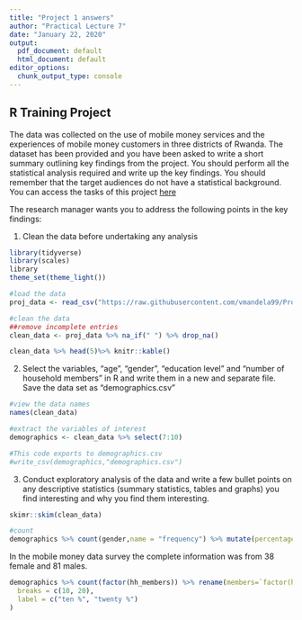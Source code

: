 ---
title: "Project 1 answers"
author: "Practical Lecture 7"
date: "January 22, 2020"
output:
  pdf_document: default
  html_document: default
editor_options:
  chunk_output_type: console
---

## R Training Project

The data was collected on the use of mobile money services and the experiences of mobile money customers in three districts of Rwanda. The dataset has been provided and you have been asked to write a short summary outlining key findings from the project. You should perform all the statistical analysis required and write up the key findings. You should remember that the target audiences do not have a statistical background. You can access the tasks of this project [here](https://github.com/vmandela99/Project1)

The research manager wants you to address the following points in the key findings:

1.	Clean the data before undertaking any analysis

```{r include=FALSE}
library(tidyverse)
library(scales)
library
theme_set(theme_light())

#load the data
proj_data <- read_csv("https://raw.githubusercontent.com/vmandela99/Project1/master/mobilemoney_data.csv")

#clean the data
##remove incomplete entries
clean_data <- proj_data %>% na_if(" ") %>% drop_na()
```

```{r echo=FALSE}
clean_data %>% head(5)%>% knitr::kable()
```


2.	Select the variables, "age", "gender", "education level" and "number of household members" in R and write them in a new and separate file. Save the data set as "demographics.csv"

```{r include=FALSE}
#view the data names
names(clean_data)
```

```{r echo=TRUE}
#extract the variables of interest
demographics <- clean_data %>% select(7:10)

#This code exports to demographics.csv
#write_csv(demographics,"demographics.csv")
```

3.	Conduct exploratory analysis of the data and write a few bullet points on any descriptive statistics (summary statistics, tables and graphs) you find interesting and why you find them interesting.

```{r include=FALSE}
skimr::skim(clean_data)
```

```{r echo=TRUE}
#count
demographics %>% count(gender,name = "frequency") %>% mutate(percentage = round(frequency/sum(frequency),4)*100) %>% knitr::kable(caption = "Table showing frequency of Gender", col.names = c("Gender","Frequency","Perc"))
```

In the mobile money data survey the complete information was from 38 female and 81 males. 

```{r echo=TRUE}
demographics %>% count(factor(hh_members)) %>% rename(members=`factor(hh_members)`) %>%  mutate(percentage = round(n/sum(n),4)*100, members =fct_reorder(members,n))%>% ggplot(aes(x = members ,y = percentage))+ geom_col(fill = "navy blue") + coord_flip() + labs(x = "# of household members", y = "percentage frequency", title = "In most of the houses, how many people lived there?", subtitle = "most households had 4 and 3 members") + theme_bw()+ scale_y_continuous(
  breaks = c(10, 20),
  label = c("ten %", "twenty %")
)
```














